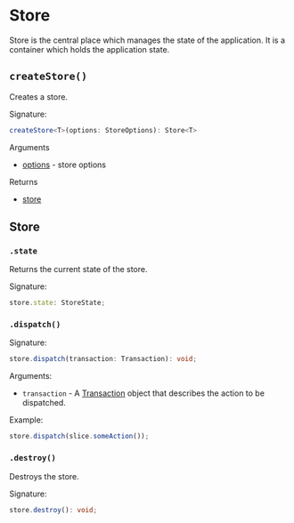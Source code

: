 # Store

Store is the central place which manages the state of the application. It is a container which holds the application state.

## `createStore()`

Creates a store.

Signature:

```ts
createStore<T>(options: StoreOptions): Store<T>
```

Arguments

- [options](https://github.com/bangle-io/nalanda/blob/dev/packages/core/src/store.ts#L20) - store options

Returns

- [store](#store) 



## Store

### `.state`

Returns the current state of the store.

Signature:

```ts
store.state: StoreState;
```

### `.dispatch()`

Signature:

```ts
store.dispatch(transaction: Transaction): void;
```

Arguments:

- `transaction` - A [Transaction](/docs/api/transaction) object that describes the action to be dispatched.

Example:

```ts
store.dispatch(slice.someAction());
```


### `.destroy()`

Destroys the store.

Signature:

```ts
store.destroy(): void;
```